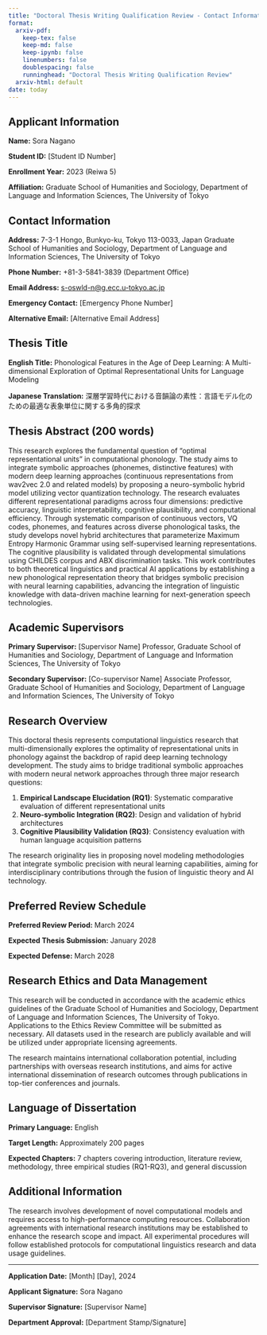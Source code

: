 ```yaml
---
title: "Doctoral Thesis Writing Qualification Review - Contact Information Document"
format:
  arxiv-pdf:
    keep-tex: false
    keep-md: false
    keep-ipynb: false
    linenumbers: false
    doublespacing: false
    runninghead: "Doctoral Thesis Writing Qualification Review"
  arxiv-html: default
date: today
---
```


\begin{center}
{\Large \textbf{Doctoral Thesis Writing Qualification Review}}
\\[0.5cm]
{\Large \textbf{Contact Information Document for Review Committee}}
\end{center}

## Applicant Information

**Name:** Sora Nagano

**Student ID:** [Student ID Number]

**Enrollment Year:** 2023 (Reiwa 5)

**Affiliation:** Graduate School of Humanities and Sociology, Department of Language and Information Sciences, The University of Tokyo

## Contact Information

**Address:** 7-3-1 Hongo, Bunkyo-ku, Tokyo 113-0033, Japan
Graduate School of Humanities and Sociology, Department of Language and Information Sciences, The University of Tokyo

**Phone Number:** +81-3-5841-3839 (Department Office)

**Email Address:** <s-oswld-n@g.ecc.u-tokyo.ac.jp>

**Emergency Contact:** [Emergency Phone Number]

**Alternative Email:** [Alternative Email Address]

## Thesis Title

**English Title:**
Phonological Features in the Age of Deep Learning: A Multi-dimensional Exploration of Optimal Representational Units for Language Modeling

**Japanese Translation:**
深層学習時代における音韻論の素性：言語モデル化のための最適な表象単位に関する多角的探求

## Thesis Abstract (200 words)

This research explores the fundamental question of "optimal representational units" in computational phonology. The study aims to integrate symbolic approaches (phonemes, distinctive features) with modern deep learning approaches (continuous representations from wav2vec 2.0 and related models) by proposing a neuro-symbolic hybrid model utilizing vector quantization technology. The research evaluates different representational paradigms across four dimensions: predictive accuracy, linguistic interpretability, cognitive plausibility, and computational efficiency. Through systematic comparison of continuous vectors, VQ codes, phonemes, and features across diverse phonological tasks, the study develops novel hybrid architectures that parameterize Maximum Entropy Harmonic Grammar using self-supervised learning representations. The cognitive plausibility is validated through developmental simulations using CHILDES corpus and ABX discrimination tasks. This work contributes to both theoretical linguistics and practical AI applications by establishing a new phonological representation theory that bridges symbolic precision with neural learning capabilities, advancing the integration of linguistic knowledge with data-driven machine learning for next-generation speech technologies.

## Academic Supervisors

**Primary Supervisor:** [Supervisor Name]
Professor, Graduate School of Humanities and Sociology, Department of Language and Information Sciences, The University of Tokyo

**Secondary Supervisor:** [Co-supervisor Name]
Associate Professor, Graduate School of Humanities and Sociology, Department of Language and Information Sciences, The University of Tokyo

## Research Overview

This doctoral thesis represents computational linguistics research that multi-dimensionally explores the optimality of representational units in phonology against the backdrop of rapid deep learning technology development. The study aims to bridge traditional symbolic approaches with modern neural network approaches through three major research questions:

1. **Empirical Landscape Elucidation (RQ1)**: Systematic comparative evaluation of different representational units
2. **Neuro-symbolic Integration (RQ2)**: Design and validation of hybrid architectures
3. **Cognitive Plausibility Validation (RQ3)**: Consistency evaluation with human language acquisition patterns

The research originality lies in proposing novel modeling methodologies that integrate symbolic precision with neural learning capabilities, aiming for interdisciplinary contributions through the fusion of linguistic theory and AI technology.

## Preferred Review Schedule

**Preferred Review Period:** March 2024

**Expected Thesis Submission:** January 2028

**Expected Defense:** March 2028

## Research Ethics and Data Management

This research will be conducted in accordance with the academic ethics guidelines of the Graduate School of Humanities and Sociology, Department of Language and Information Sciences, The University of Tokyo. Applications to the Ethics Review Committee will be submitted as necessary. All datasets used in the research are publicly available and will be utilized under appropriate licensing agreements.

The research maintains international collaboration potential, including partnerships with overseas research institutions, and aims for active international dissemination of research outcomes through publications in top-tier conferences and journals.

## Language of Dissertation

**Primary Language:** English

**Target Length:** Approximately 200 pages

**Expected Chapters:** 7 chapters covering introduction, literature review, methodology, three empirical studies (RQ1-RQ3), and general discussion

## Additional Information

The research involves development of novel computational models and requires access to high-performance computing resources. Collaboration agreements with international research institutions may be established to enhance the research scope and impact. All experimental procedures will follow established protocols for computational linguistics research and data usage guidelines.

---

**Application Date:** [Month] [Day], 2024

**Applicant Signature:** Sora Nagano

**Supervisor Signature:** [Supervisor Name]

**Department Approval:** [Department Stamp/Signature]
